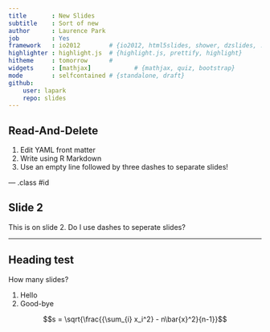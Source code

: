 ```yaml
---
title       : New Slides
subtitle    : Sort of new
author      : Laurence Park
job         : Yes
framework   : io2012        # {io2012, html5slides, shower, dzslides, ...}
highlighter : highlight.js  # {highlight.js, prettify, highlight}
hitheme     : tomorrow      # 
widgets     : [mathjax]            # {mathjax, quiz, bootstrap}
mode        : selfcontained # {standalone, draft}
github:
    user: lapark
    repo: slides
---
```


## Read-And-Delete

1. Edit YAML front matter
2. Write using R Markdown
3. Use an empty line followed by three dashes to separate slides!

--- .class #id 

## Slide 2


This is on slide 2. Do I use dashes to seperate slides?

---

## Heading test

How many slides?

1. Hello
2. Good-bye

$$s = \sqrt{\frac{{\sum_{i} x_i^2} - n\bar{x}^2}{n-1}}$$

